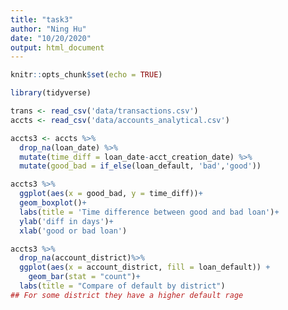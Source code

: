 ```yaml
---
title: "task3"
author: "Ning Hu"
date: "10/20/2020"
output: html_document
---
```


```r
knitr::opts_chunk$set(echo = TRUE)
```

```r
library(tidyverse)
```

```r
trans <- read_csv('data/transactions.csv')
accts <- read_csv('data/accounts_analytical.csv')
```

```r
accts3 <- accts %>%
  drop_na(loan_date) %>%
  mutate(time_diff = loan_date-acct_creation_date) %>%
  mutate(good_bad = if_else(loan_default, 'bad','good'))
```



```r
accts3 %>%
  ggplot(aes(x = good_bad, y = time_diff))+
  geom_boxplot()+
  labs(title = 'Time difference between good and bad loan')+
  ylab('diff in days')+
  xlab('good or bad loan')
```

```r
accts3 %>%
  drop_na(account_district)%>%
  ggplot(aes(x = account_district, fill = loan_default)) +
    geom_bar(stat = "count")+
  labs(title = "Compare of default by district")
## For some district they have a higher default rage
```

